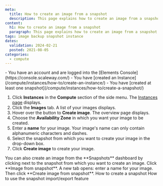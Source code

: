 ```yaml
---
meta:
  title: How to create an image from a snapshot
  description: This page explains how to create an image from a snapshot
content:
  h1: How to create an image from a snapshot
  paragraph: This page explains how to create an image from a snapshot
tags: image backup snapshot instance
dates:
  validation: 2024-02-21
  posted: 2021-08-05
categories:
  - compute
---
```


<Macro id="iam-requirements" />

<Message type="requirement">
  - You have an account and are logged into the [Elements Console](https://console.scaleway.com/)
  - You have [created an Instance](/compute/instances/how-to/create-an-instance/)
  - You have [created at least one snapshot](/compute/instances/how-to/create-a-snapshot/)
</Message>


1. Click **Instances** in the **Compute** section of the side menu. The [Instances page](https://console.scaleway.com/instance/servers) displays.
2. Click the **Images** tab. A list of your images displays.
3. Hover over the <Icon name="plus"/> button to **Create image**. The overview page displays.
4. Choose the **Availability Zone** in which you want your image to be created.
5. Enter a **name** for your image.
    <Message type="note">
      Your image's name can only contain alphanumeric characters and dashes.
    </Message>
6. Select the snapshot from which you want to create your image in the drop-down box.
7. Click **Create image** to create your image.

<Message type="tip">
  You can also create an image from the **Snapshots** dashboard by clicking <Icon name="more"/> next to the snapshot from which you want to create an image. Click **Image from snapshot**. A new tab opens: enter a name for your image. Then click **Create image from snapshot**.
</Message>


<Navigation title="See also">
  <PreviousButton to="/compute/instances/how-to/create-a-snapshot/">How to create a snapshot</PreviousButton>
  <NextButton to="/compute/instances/how-to/snapshot-import-export-feature/">How to use the snapshot import/export feature</NextButton>
</Navigation>